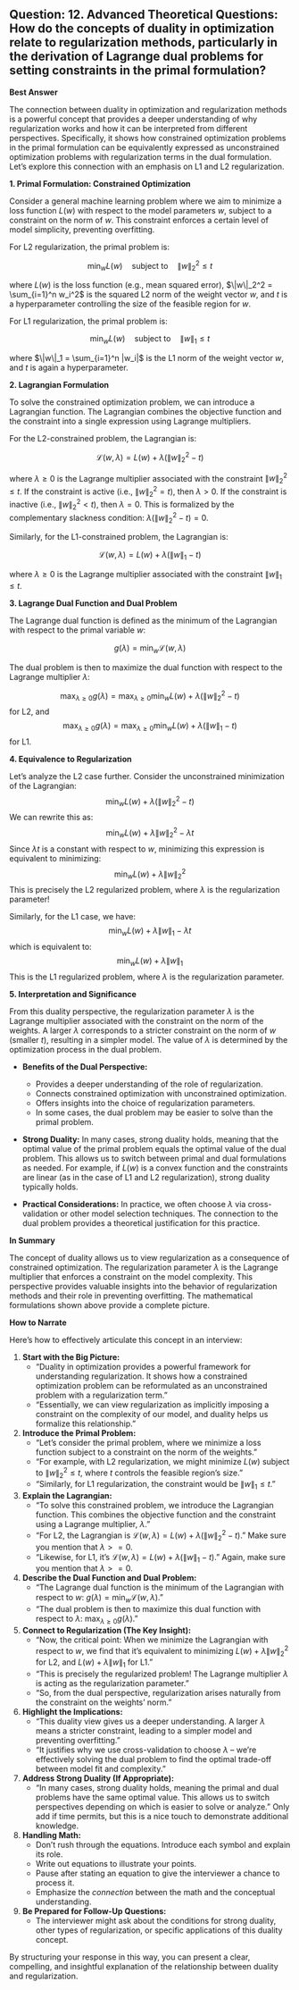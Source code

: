 ## Question: 12. Advanced Theoretical Questions: How do the concepts of duality in optimization relate to regularization methods, particularly in the derivation of Lagrange dual problems for setting constraints in the primal formulation?

**Best Answer**

The connection between duality in optimization and regularization methods is a powerful concept that provides a deeper understanding of why regularization works and how it can be interpreted from different perspectives. Specifically, it shows how constrained optimization problems in the primal formulation can be equivalently expressed as unconstrained optimization problems with regularization terms in the dual formulation. Let's explore this connection with an emphasis on L1 and L2 regularization.

**1. Primal Formulation: Constrained Optimization**

Consider a general machine learning problem where we aim to minimize a loss function $L(w)$ with respect to the model parameters $w$, subject to a constraint on the norm of $w$. This constraint enforces a certain level of model simplicity, preventing overfitting.

For L2 regularization, the primal problem is:

$$
\min_w L(w) \quad \text{subject to} \quad \|w\|_2^2 \leq t
$$

where $L(w)$ is the loss function (e.g., mean squared error), $\|w\|_2^2 = \sum_{i=1}^n w_i^2$ is the squared L2 norm of the weight vector $w$, and $t$ is a hyperparameter controlling the size of the feasible region for $w$.

For L1 regularization, the primal problem is:

$$
\min_w L(w) \quad \text{subject to} \quad \|w\|_1 \leq t
$$

where $\|w\|_1 = \sum_{i=1}^n |w_i|$ is the L1 norm of the weight vector $w$, and $t$ is again a hyperparameter.

**2. Lagrangian Formulation**

To solve the constrained optimization problem, we can introduce a Lagrangian function. The Lagrangian combines the objective function and the constraint into a single expression using Lagrange multipliers.

For the L2-constrained problem, the Lagrangian is:

$$
\mathcal{L}(w, \lambda) = L(w) + \lambda(\|w\|_2^2 - t)
$$

where $\lambda \geq 0$ is the Lagrange multiplier associated with the constraint $\|w\|_2^2 \leq t$. If the constraint is active (i.e., $\|w\|_2^2 = t$), then $\lambda > 0$.  If the constraint is inactive (i.e., $\|w\|_2^2 < t$), then $\lambda = 0$.  This is formalized by the complementary slackness condition: $\lambda (\|w\|_2^2 - t) = 0$.

Similarly, for the L1-constrained problem, the Lagrangian is:

$$
\mathcal{L}(w, \lambda) = L(w) + \lambda(\|w\|_1 - t)
$$

where $\lambda \geq 0$ is the Lagrange multiplier associated with the constraint $\|w\|_1 \leq t$.

**3. Lagrange Dual Function and Dual Problem**

The Lagrange dual function is defined as the minimum of the Lagrangian with respect to the primal variable $w$:

$$
g(\lambda) = \min_w \mathcal{L}(w, \lambda)
$$

The dual problem is then to maximize the dual function with respect to the Lagrange multiplier $\lambda$:

$$
\max_{\lambda \geq 0} g(\lambda) = \max_{\lambda \geq 0} \min_w L(w) + \lambda(\|w\|_2^2 - t)
$$
for L2, and
$$
\max_{\lambda \geq 0} g(\lambda) = \max_{\lambda \geq 0} \min_w L(w) + \lambda(\|w\|_1 - t)
$$
for L1.

**4. Equivalence to Regularization**

Let's analyze the L2 case further. Consider the unconstrained minimization of the Lagrangian:
$$
\min_w L(w) + \lambda(\|w\|_2^2 - t)
$$
We can rewrite this as:
$$
\min_w L(w) + \lambda \|w\|_2^2 - \lambda t
$$
Since $\lambda t$ is a constant with respect to $w$, minimizing this expression is equivalent to minimizing:
$$
\min_w L(w) + \lambda \|w\|_2^2
$$
This is precisely the L2 regularized problem, where $\lambda$ is the regularization parameter!

Similarly, for the L1 case, we have:
$$
\min_w L(w) + \lambda \|w\|_1 - \lambda t
$$
which is equivalent to:
$$
\min_w L(w) + \lambda \|w\|_1
$$
This is the L1 regularized problem, where $\lambda$ is the regularization parameter.

**5. Interpretation and Significance**

From this duality perspective, the regularization parameter $\lambda$ is the Lagrange multiplier associated with the constraint on the norm of the weights. A larger $\lambda$ corresponds to a stricter constraint on the norm of $w$ (smaller $t$), resulting in a simpler model. The value of $\lambda$ is determined by the optimization process in the dual problem.

*   **Benefits of the Dual Perspective:**
    *   Provides a deeper understanding of the role of regularization.
    *   Connects constrained optimization with unconstrained optimization.
    *   Offers insights into the choice of regularization parameters.
    *   In some cases, the dual problem may be easier to solve than the primal problem.

*   **Strong Duality:**
    In many cases, strong duality holds, meaning that the optimal value of the primal problem equals the optimal value of the dual problem.  This allows us to switch between primal and dual formulations as needed.  For example, if $L(w)$ is a convex function and the constraints are linear (as in the case of L1 and L2 regularization), strong duality typically holds.

*   **Practical Considerations:**
    In practice, we often choose $\lambda$ via cross-validation or other model selection techniques. The connection to the dual problem provides a theoretical justification for this practice.

**In Summary**

The concept of duality allows us to view regularization as a consequence of constrained optimization. The regularization parameter $\lambda$ is the Lagrange multiplier that enforces a constraint on the model complexity. This perspective provides valuable insights into the behavior of regularization methods and their role in preventing overfitting. The mathematical formulations shown above provide a complete picture.

**How to Narrate**

Here's how to effectively articulate this concept in an interview:

1.  **Start with the Big Picture:**
    *   "Duality in optimization provides a powerful framework for understanding regularization. It shows how a constrained optimization problem can be reformulated as an unconstrained problem with a regularization term."
    *   "Essentially, we can view regularization as implicitly imposing a constraint on the complexity of our model, and duality helps us formalize this relationship."

2.  **Introduce the Primal Problem:**
    *   "Let's consider the primal problem, where we minimize a loss function subject to a constraint on the norm of the weights."
    *   "For example, with L2 regularization, we might minimize $L(w)$ subject to $\|w\|_2^2 \leq t$, where $t$ controls the feasible region's size."
    *   "Similarly, for L1 regularization, the constraint would be $\|w\|_1 \leq t$."

3.  **Explain the Lagrangian:**
    *   "To solve this constrained problem, we introduce the Lagrangian function. This combines the objective function and the constraint using a Lagrange multiplier, $\lambda$."
    *   "For L2, the Lagrangian is $\mathcal{L}(w, \lambda) = L(w) + \lambda(\|w\|_2^2 - t)$." Make sure you mention that $\lambda >=0$.
    *   "Likewise, for L1, it's $\mathcal{L}(w, \lambda) = L(w) + \lambda(\|w\|_1 - t)$." Again, make sure you mention that $\lambda >=0$.

4.  **Describe the Dual Function and Dual Problem:**
    *   "The Lagrange dual function is the minimum of the Lagrangian with respect to $w$:  $g(\lambda) = \min_w \mathcal{L}(w, \lambda)$."
    *   "The dual problem is then to maximize this dual function with respect to $\lambda$: $\max_{\lambda \geq 0} g(\lambda)$."

5.  **Connect to Regularization (The Key Insight):**
    *   "Now, the critical point: When we minimize the Lagrangian with respect to $w$, we find that it's equivalent to minimizing $L(w) + \lambda \|w\|_2^2$ for L2, and $L(w) + \lambda \|w\|_1$ for L1."
    *   "This is precisely the regularized problem! The Lagrange multiplier $\lambda$ is acting as the regularization parameter."
    *   "So, from the dual perspective, regularization arises naturally from the constraint on the weights' norm."

6.  **Highlight the Implications:**
    *   "This duality view gives us a deeper understanding. A larger $\lambda$ means a stricter constraint, leading to a simpler model and preventing overfitting."
    *   "It justifies why we use cross-validation to choose $\lambda$ – we're effectively solving the dual problem to find the optimal trade-off between model fit and complexity."

7.  **Address Strong Duality (If Appropriate):**
    *   "In many cases, strong duality holds, meaning the primal and dual problems have the same optimal value. This allows us to switch perspectives depending on which is easier to solve or analyze." Only add if time permits, but this is a nice touch to demonstrate additional knowledge.

8.  **Handling Math:**
    *   Don't rush through the equations. Introduce each symbol and explain its role.
    *   Write out equations to illustrate your points.
    *   Pause after stating an equation to give the interviewer a chance to process it.
    *   Emphasize the *connection* between the math and the conceptual understanding.

9.  **Be Prepared for Follow-Up Questions:**
    *   The interviewer might ask about the conditions for strong duality, other types of regularization, or specific applications of this duality concept.

By structuring your response in this way, you can present a clear, compelling, and insightful explanation of the relationship between duality and regularization.
